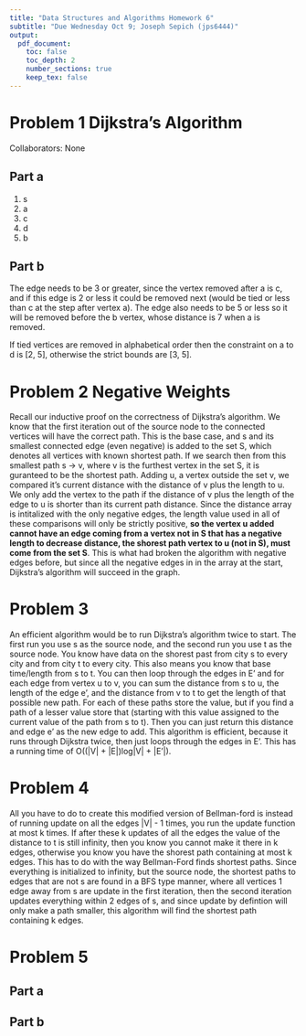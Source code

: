 ```yaml
---
title: "Data Structures and Algorithms Homework 6"
subtitle: "Due Wednesday Oct 9; Joseph Sepich (jps6444)"
output:
  pdf_document:
    toc: false
    toc_depth: 2
    number_sections: true
    keep_tex: false
---
```



# Problem 1 Dijkstra's Algorithm

Collaborators: None

## Part a

1. s
2. a
3. c
4. d
5. b

\pagebreak

## Part b

The edge needs to be 3 or greater, since the vertex removed after a is c, and if this edge is 2 or less it could be removed next (would be tied or less than c at the step after vertex a). The edge also needs to be 5 or less so it will be removed before the b vertex, whose distance is 7 when a is removed.

If tied vertices are removed in alphabetical order then the constraint on a to d is [2, 5], otherwise the strict bounds are [3, 5].

\pagebreak

# Problem 2 Negative Weights

Recall our inductive proof on the correctness of Dijkstra's algorithm. We know that the first iteration out of the source node to the connected vertices will have the correct path. This is the base case, and s and its smallest connected edge (even negative) is added to the set S, which denotes all vertices with known shortest path. If we search then from this smallest path s -> v, where v is the furthest vertex in the set S, it is guranteed to be the shortest path. Adding u, a vertex outside the set v, we compared it's current distance with the distance of v plus the length to u. We only add the vertex to the path if the distance of v plus the length of the edge to u is shorter than its current path distance. Since the distance array is intitalized with the only negative edges, the length value used in all of these comparisons will only be strictly positive, **so the vertex u added cannot have an edge coming from a vertex not in S that has a negative length to decrease distance, the shorest path vertex to u (not in S), must come from the set S**. This is what had broken the algorithm with negative edges before, but since all the negative edges in in the array at the start, Dijkstra's algorithm will succeed in the graph.

\pagebreak

# Problem 3

An efficient algorithm would be to run Dijkstra's algorithm twice to start. The first run you use s as the source node, and the second run you use t as the source node. You know have data on the shorest past from city s to every city and from city t to every city. This also means you know that base time/length from s to t. You can then loop through the edges in E' and for each edge from vertex u to v, you can sum the distance from s to u, the length of the edge e', and the distance from v to t to get the length of that possible new path. For each of these paths store the value, but if you find a path of a lesser value store that (starting with this value assigned to the current value of the path from s to t). Then you can just return this distance and edge e' as the new edge to add. This algorithm is efficient, because it runs through Dijkstra twice, then just loops through the edges in E'. This has a running time of O((|V| + |E|)log|V| + |E'|).

\pagebreak

# Problem 4

All you have to do to create this modified version of Bellman-ford is instead of running update on all the edges |V| - 1 times, you run the update function at most k times. If after these k updates of all the edges the value of the distance to t is still infinity, then you know you cannot make it there in k edges, otherwise you know you have the shorest path containing at most k edges. This has to do with the way Bellman-Ford finds shortest paths. Since everything is initialized to infinity, but the source node, the shortest paths to edges that are not s are found in a BFS type manner, where all vertices 1 edge away from s are update in the first iteration, then the second iteration updates everything within 2 edges of s, and since update by defintion will only make a path smaller, this algorithm will find the shortest path containing k edges.

\pagebreak

# Problem 5

## Part a

\pagebreak

## Part b























